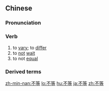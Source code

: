 ==Chinese==
{{zh-forms}}

===Pronunciation===
{{zh-pron
|m=不děng
|c=bat1 dang2
|mn=put-téng
|cat=v
}}

===Verb===
{{zh-verb}}

# to [[vary]]; to [[differ]]
# to [[not]] [[wait]]
# to not [[equal]]

===Derived terms===
{{zh-der|不等號|不等式}}

{{zh-cat|Advanced}}

[[zh-min-nan:不等]]
[[lo:不等]]
[[hu:不等]]
[[ja:不等]]
[[zh:不等]]